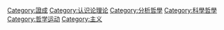 [[Category:證成|Category:證成]]
[[Category:认识论理论|Category:认识论理论]]
[[Category:分析哲學|Category:分析哲學]]
[[Category:科學哲學|Category:科學哲學]]
[[Category:哲学运动|Category:哲学运动]]
[[Category:主义|Category:主义]]